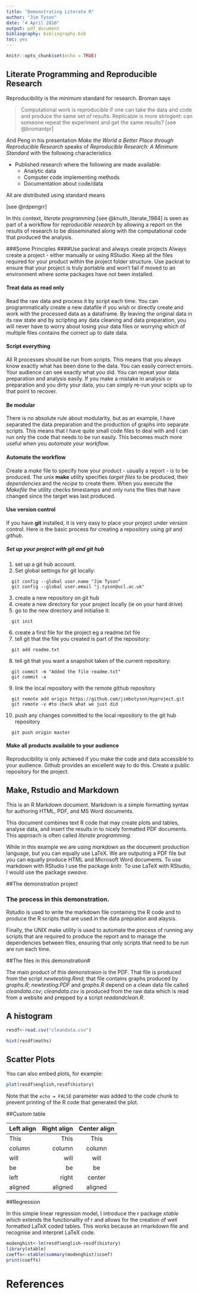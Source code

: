 ```yaml
---
title: "Demonstrating Literate R"
author: "Jim Tyson"
date: "4 April 2016"
output: pdf_document
bibliography: bibliography.bib
toc: yes
---
```


```r
knitr::opts_chunk$set(echo = TRUE)
```

## Literate Programming and Reproducible Research
Reproducibility is the minimum standard for research.  Broman says

>Computational work is reproducible if one can take the data and code and 
>produce the same set of results. Replicable is more stringent: can someone
>repeat the experiment and get the same results?
[see @bromantpr]

And Peng in his presentation _Make the World a Better Place through Reproducible Research_ speaks of *Reproducible Research: A Minimum Standard* with the following characteristics

* Published research where the following are made available:
    + Analytic data
    + Computer code implementing methods
    + Documentation about code/data
    
All are distributed using standard means

[see @rdpengrr]

In this context, _literate programming_ [see @knuth_literate_1984] is seen as part of a workflow for _reproducible research_ by allowing a report on the results of research to be disseminated along with the computational code that produced the analysis.

###Some Principles
####Use packrat and always create projects
Always create a project - either manually or using RStudio.  Keep all the files required for your product within the project folder structure.  Use packrat to ensure that your project is truly portable and won't fail if moved to an environment where some packages have not been installed.

#### Treat data as read only
Read the raw data and process it by script each time.  You can programmatically create a new datafile if you wish or directly create and work with the processed data as a dataframe.  By leaving the original data in its raw state and by scripting any data cleaning and data preparation, you will never have to worry about losing your data files or worrying which of multiple files contains the correct up to date data.

#### Script everything
All R processes should be run from scripts.  This means that you always know exactly what has been done to the data.  You can easily correct errors.  Your audience can see exactly what you did.  You can repeat your data preparation and analysis easily.  If you make a mistake in analysis or preparation and you dirty your data, you can simply re-run your scipts up to that point to recover.

#### Be modular
There is no absolute rule about modularity, but as an example, I have separated the data preparation and the production of graphs into separate scripts.  This means that I have quite small code files to deal with and I can run only the code that needs to be run easily.  This becomes much more useful when you _automate your workflow_.

#### Automate the workflow
Create a *make* file to specify how your product - usually a report - is to be produced.  The unix __make__ utility specifies _target files_ to be produced, their _dependencies_ and the _recipe_ to create them.  When you execute the _Makefile_ the utility checks timestamps and only runs the files that have changed since the target was last produced.

#### Use version control
If you have __git__ installed, it is very easy to place your project under version control.  Here is the basic process for creating a repository using _git_ and _github_.

##### Set up your project with git and git hub
1. set up a git hub account.
2. Set global settings for git locally:
```
  git config --global user.name "Jim Tyson"
  git config --global user.email "j.tyson@ucl.ac.uk"
```  
3. create a new repository on git hub
4. create a new directory for your project locally (ie on your hard drive)
5. go to the new directory and initialise it:
```
  git init
```  
6. create a first file for the project eg a readme.txt file
7. tell git that the file you created is part of the repository:
```
  git add readme.txt
```  
8. tell git that you want a snapshot taken of the current repository:
```
  git commit -m "Added the file readme.txt"
  git commit -a
```  
9. link the local repository with the remote github repository
```
  git remote add origin https://github.com/jimbotyson/myproject.git
  git remote -v #to check what we just did
```  
10. push any changes committed to the local repository to the git hub repository
```
  git push origin master
```

#### Make all products available to your audience
Reproducibility is only achieved if you make the code and data accessible to your audience.  Github provides an excellent way to do this.  Create a public repository for the project.

## Make, Rstudio and Markdown

This is an R Markdown document. Markdown is a simple formatting syntax for authoring HTML, PDF, and MS Word documents.

This document combines text R code that may create plots and tables, analyse data, and insert the results in to nicely formatted PDF documents.  This approach is often called _literate programming_.

While in this example we are using _markdown_ as the document production language, but you can equally use LaTeX.  We are outputing a PDF file but you can equally produce HTML and Microsoft Word documents.  To use markdown with RStudio I use the package _knitr_.  To use LaTeX with RStudio, I would use the package _sweave_.

##The demonstration project

### The process in this demonstration.

Rstudio is used to write the markdown file containing the R code and to produce the R scripts that are used in the data prepration and alaysis.

Finally, the UNIX make utility is used to automate the process of running any scripts that are required to produce the report and to manage the dependencies between files, ensuring that only scripts that need to be run are run each time.

##The files in this demonstration#

The main product of this demonstraion is the PDF.  That file is produced from the script *newtesting.Rmd*; that file contains graphs produced by *graphs.R*; *newtesting.PDF* and *graphs.R* depend on a clean data file called *cleandata.csv*; *cleandata.csv* is produced from the raw data which is read from a website and prepped by a script *readandclean.R*.

## A histogram

```r
resdf<-read.csv("cleandata.csv")

hist(resdf$maths)


```


##  Scatter Plots

You can also embed plots, for example:

```r
plot(resdf$english,resdf$history)
```

Note that the `echo = FALSE` parameter was added to the code chunk to prevent printing of the R code that generated the plot.

##Custom table

| Left align | Right align | Center align |
|:-----------|------------:|:------------:|
| This       |        This |     This     |
| column     |      column |    column    |
| will       |        will |     will     |
| be         |          be |      be      |
| left       |       right |    center    |
| aligned    |     aligned |   aligned    |


##Regression

In this simple linear regression model, I introduce the r package _xtable_ which extends the functionality of r and allows for the creation of well formatted LaTeX coded tables.  This works because an rmarkdown file and recognise and interpret LaTeX code.

```r
modenghist<-lm(resdf$english~resdf$history)
library(xtable)
coeffs<-xtable(summary(modenghist)$coef)
print(coeffs)
```

\includegraphics[width=200pt]{avg.png}

# References
